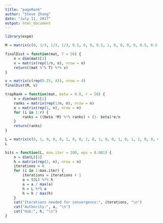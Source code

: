 ---
title: "pageRank"
author: "Steve Zhang"
date: "July 11, 2017"
output: html_document
---

```{r}
library(expm)
```

```{r}
M = matrix(c(0, 1/3, 1/3, 1/3, 0.5, 0, 0, 0.5, 1, 0, 0, 0, 0, 0.5, 0.5, 0), nrow = 4)
```

```{r}
finalDist = function(mat, T = 50) {
    n = dim(mat)[1]
    v = matrix(rep(1/n, n), nrow = n)
    return((mat %^% T) %*% v)
}
```

```{r}
v = matrix(c(rep(0.25, 4)), nrow = 4)
finalDist(M, v)
```

```{r}
trapRank = function(mat, beta = 0.8, r = 50) {
    n = dim(mat)[1]
    ranks = matrix(rep(1/n, n), nrow = n)
    e = matrix(rep(1, n), nrow = n)
    for (i in 1:r) {
        ranks = ((beta *M) %*% ranks) + (1- beta)*e/n
    }
    return(ranks)
}
```

```{r}
L = matrix(c(0, 1, 0, 0, 0, 1, 0, 0, 1, 0, 1, 0, 0, 1, 0, 1, 1, 0, 0, 0, 0, 0, 1, 0, 0), nrow = 5)
L
```

```{r}
hits = function(L, max.iter = 100, eps = 0.001) {
    n = dim(L)[1]
    h = matrix(rep(1, n), nrow = n)
    iterations = 0
    for (i in 1:max.iter) {
        iterations = iterations + 1
        a = t(L) %*% h
        a = a / max(a)
        h = L %*% a
        h = h / max(h)
    }
    cat("Iterations needed for convergence:", iterations, "\n")
    cat("Authority:", a, "\n")
    cat("Hub:", h, "\n")
}
```


